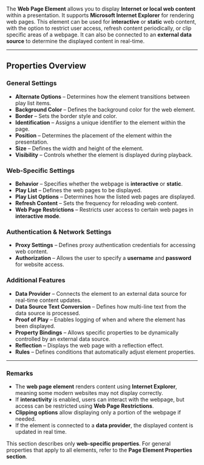 
The **Web Page Element** allows you to display **Internet or local web content** within a presentation. It supports **Microsoft Internet Explorer** for rendering web pages. This element can be used for **interactive** or **static** web content, with the option to restrict user access, refresh content periodically, or clip specific areas of a webpage. It can also be connected to an **external data source** to determine the displayed content in real-time.  

---

## **Properties Overview**  

### **General Settings**  
- **Alternate Options** – Determines how the element transitions between play list items.  
- **Background Color** – Defines the background color for the web element.  
- **Border** – Sets the border style and color.  
- **Identification** – Assigns a unique identifier to the element within the page.  
- **Position** – Determines the placement of the element within the presentation.  
- **Size** – Defines the width and height of the element.  
- **Visibility** – Controls whether the element is displayed during playback.  

### **Web-Specific Settings**  
- **Behavior** – Specifies whether the webpage is **interactive** or **static**.  
- **Play List** – Defines the web pages to be displayed.  
- **Play List Options** – Determines how the listed web pages are displayed.  
- **Refresh Content** – Sets the frequency for reloading web content.  
- **Web Page Restrictions** – Restricts user access to certain web pages in **interactive mode**.  

### **Authentication & Network Settings**  
- **Proxy Settings** – Defines proxy authentication credentials for accessing web content.  
- **Authorization** – Allows the user to specify a **username** and **password** for website access.  

### **Additional Features**  
- **Data Provider** – Connects the element to an external data source for real-time content updates.  
- **Data Source Text Conversion** – Defines how multi-line text from the data source is processed.  
- **Proof of Play** – Enables logging of when and where the element has been displayed.  
- **Property Bindings** – Allows specific properties to be dynamically controlled by an external data source.  
- **Reflection** – Displays the web page with a reflection effect.  
- **Rules** – Defines conditions that automatically adjust element properties.  

---

### **Remarks**  
- The **web page element** renders content using **Internet Explorer**, meaning some modern websites may not display correctly.  
- If **interactivity** is enabled, users can interact with the webpage, but access can be restricted using **Web Page Restrictions**.  
- **Clipping options** allow displaying only a portion of the webpage if needed.  
- If the element is connected to a **data provider**, the displayed content is updated in real time.  

This section describes only **web-specific properties**. For general properties that apply to all elements, refer to the **Page Element Properties section**.
